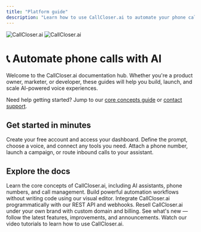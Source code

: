 ```yaml
---
title: "Platform guide"
description: "Learn how to use CallCloser.ai to automate your phone calls with AI"
---
```


<img
  className="block dark:hidden"
  src="https://autocalls.ai/ogimage-en.jpg"
  alt="CallCloser.ai"
/>
<img
  className="hidden dark:block"
  src="https://autocalls.ai/ogimage-en.jpg"
  alt="CallCloser.ai"
/>

# 📞 Automate phone calls with AI

Welcome to the CallCloser.ai documentation hub. Whether you're a product owner, marketer, or developer, these guides will help you build, launch, and scale AI-powered voice experiences.

<Note>
  Need help getting started? Jump to our <a href="/getting-started/core-concepts">core concepts guide</a> or <a href="https://autocalls.ai/contact">contact support</a>.
</Note>

## Get started in minutes

<Steps>
  <Step title="Sign up on CallCloser.ai">Create your free account and access your dashboard.</Step>
  <Step title="Create your first AI assistant">Define the prompt, choose a voice, and connect any tools you need.</Step>
  <Step title="Start making & receiving calls">Attach a phone number, launch a campaign, or route inbound calls to your assistant.</Step>
</Steps>

## Explore the docs

<CardGroup cols={3}>
  <Card
    title="Platform Guide"
    icon="book"
    href="/platform-guide/overview"
    color="#06df4b">
    Learn the core concepts of CallCloser.ai, including AI assistants, phone
    numbers, and call management.
  </Card>
  <Card
    title="No-Code Automation"
    icon="wand-magic-sparkles"
    href="/automation-platform/introduction"
    color="pink">
    Build powerful automation workflows without writing code using our visual
    editor.
  </Card>
  <Card
    title="API Reference"
    icon="code"
    href="/api-reference/introduction"
    color="blue">
    Integrate CallCloser.ai programmatically with our REST API and webhooks.
  </Card>
  <Card
    title="White Label Program"
    icon="tag"
    href="/white-label/overview"
    color="red">
    Resell CallCloser.ai under your own brand with custom domain and billing.
  </Card>
  <Card
    title="Product Updates"
    icon="scroll"
    href="/releases/"
    color="#ffbb00">
    See what's new — follow the latest features, improvements, and announcements.
  </Card>
  <Card
    title="Video Tutorials"
    icon="video"
    href="/automation-platform/tutorials/"
    color="red">
    Watch our video tutorials to learn how to use CallCloser.ai.
  </Card>
</CardGroup>
